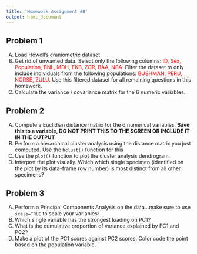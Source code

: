 ```yaml
---
title: 'Homework Assignment #8'
output: html_document
---
```


## Problem 1

A.  Load [Howell's craniometric dataset](http://hompal-stats.wabarr.com/datasets/Howell_craniometry.txt)
B.  Get rid of unwanted data. Select only the following columns: <span style="color:red;">ID, Sex, Population, BNL, MDH, EKB, ZOR, BAA, NBA</span>. Filter the dataset to only include individuals from the following populations: <span style="color:red;">BUSHMAN, PERU, NORSE, ZULU</span>. Use this filtered dataset for all remaining questions in this homework. 
C.  Calculate the variance / covariance matrix for the 6 numeric variables.

## Problem 2

A.  Compute a Euclidian distance matrix for the 6 numerical variables.  **Save this to a variable, DO NOT PRINT THIS TO THE SCREEN OR INCLUDE IT IN THE OUTPUT**
B.  Perform a hierarchical cluster analysis using the distance matrix you just computed. Use the `hclust()` function for this
C.  Use the `plot()` function to plot the cluster analysis dendrogram. 
D.  Interpret the plot visually. Which which single specimen (identified on the plot by its data-frame row number) is most distinct from all other specimens? 




## Problem 3

A.  Perform a Principal Components Analysis on the data...make sure to use `scale=TRUE` to scale your variables!
B.  Which single variable has the strongest loading on PC1?
C.  What is the cumulative proportion of variance explained by PC1 and PC2?
D.  Make a plot of the PC1 scores against PC2 scores. Color code the point based on the population variable. 